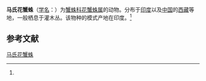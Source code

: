 {{Speciesbox
| name = 马氏花蟹蛛
| status = 
| status_system = 
| image = 
| genus = Xysticus
| species = mandili
| authority = (Tikader, 1966)<ref name='id14649'>{{cite web| url =http://www.bioinfo.cn/db05/BjdwSpecies.php?action=view&id=14649| title =马氏花蟹蛛| work =《中国动物物种编目数据库》| publisher =中国科学院微生物研究所| author =中国科学院动物研究所| accessdate =2009-04-28| deadurl =yes| archiveurl =https://web.archive.org/web/20160305105815/http://www.bioinfo.cn/db05/BjdwSpecies.php?action=view&id=14649| archivedate =2016-03-05}}</ref>
}}

'''马氏花蟹蛛'''（[[学名|学名]]：{{lang|la|''Xysticus mandili''}}）为[[蟹蛛科|蟹蛛科]][[花蟹蛛属|花蟹蛛属]]的动物。分布于[[印度|印度]]以及[[中国|中国]]的[[西藏|西藏]]等地，一般栖息于灌木丛。该物种的模式产地在印度。<ref name='id14649'/>

== 参考文献 ==
{{reflist}}

{{Wikispecies|Xysticus mandili}}

[[Category:花蟹蛛属|马氏花蟹蛛]]


{{蜘蛛小作品}}